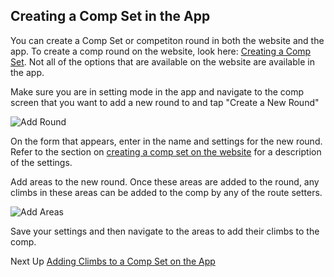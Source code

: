 ## Creating a Comp Set in the App

You can create a Comp Set or competiton round in both the website and the app. To create a comp round on the website, look here: [Creating a Comp Set](/competitions/create-comp-set). Not all of the options that are available on the website are available in the app.

Make sure you are in setting mode in the app and navigate to the comp screen that you want to add a new round to and tap "Create a New Round"

![Add Round](../images/add-round.png)

On the form that appears, enter in the name and settings for the new round. Refer to the section on [creating a comp set on the website](/competitions/create-comp-set) for a description of the settings.

Add areas to the new round. Once these areas are added to the round, any climbs in these areas can be added to the comp by any of the route setters.

![Add Areas](../images/add-areas.png)

Save your settings and then navigate to the areas to add their climbs to the comp.

Next Up [Adding Climbs to a Comp Set on the App](/competitions/add-climbs-comp-set)
